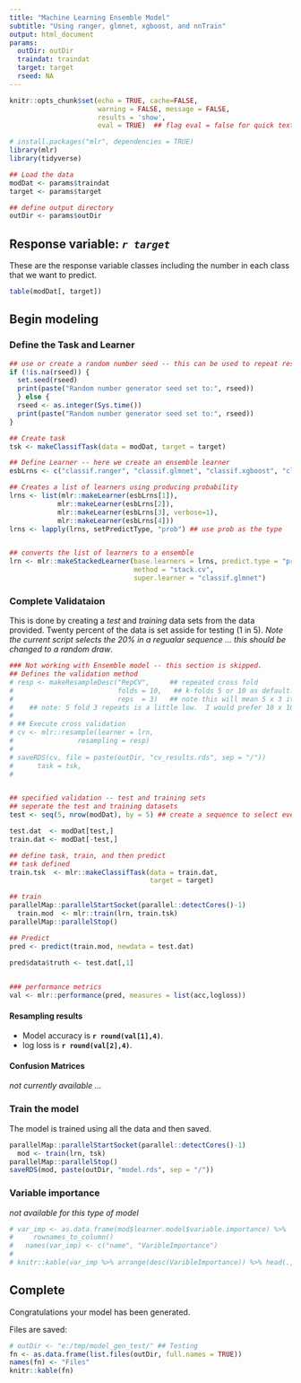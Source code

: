 ```yaml
---
title: "Machine Learning Ensemble Model"
subtitle: "Using ranger, glmnet, xgboost, and nnTrain"
output: html_document
params:
  outDir: outDir
  traindat: traindat
  target: target
  rseed: NA
---
```





```r
knitr::opts_chunk$set(echo = TRUE, cache=FALSE,
                      warning = FALSE, message = FALSE,
                      results = 'show',
                      eval = TRUE)  ## flag eval = false for quick text edits
```

```r
# install.packages("mlr", dependencies = TRUE)
library(mlr)
library(tidyverse)

## Load the data
modDat <- params$traindat
target <- params$target

## define output directory
outDir <- params$outDir
```

<!-- # _Testing_ -->
<!-- ```{r} -->
<!-- `%notin%` <- Negate(`%in%`) -->

<!-- ## Load the data -->
<!-- modDat <- sf::st_read("e:/workspace/2020/PEM/ALRF_PEMv2/spatialData/SamplePoints_with_rast_values.gpkg", -->
<!--   quiet = TRUE) %>% -->
<!--   dplyr::select(SiteSeries, aspect_025:VerticalDistance_25m) %>% -->
<!--   dplyr::select(-c(Vertical_distance_025:VerticalDistance_25m,   ## remove problematic covariates -->
<!--                    overland_flow_025:OverlandFlowDistance_25m)) %>% -->
<!--   as.data.frame() -->
<!-- modDat <- modDat[, -length(modDat)] -->
<!-- modDat <- modDat[!is.na(modDat$SiteSeries),] -->


<!-- ## simplify testing data -- samples with low frequency need to be dropped -- mucks up validation -->
<!-- remove <- sort(unique(modDat$SiteSeries)) %>% as.character() -->
<!-- remove <- remove[c(1,4,5, 15, 17)] -->

<!-- modDat <- modDat[modDat$SiteSeries %notin% remove, ] -->
<!-- modDat$SiteSeries <- droplevels(modDat$SiteSeries) -->

<!-- table(modDat$SiteSeries) -->


<!-- target <- "SiteSeries" -->

<!-- ## define output directory -->
<!-- outDir <- "e:/tmp/mlr_ensemble_200624" -->
<!-- rseed <- NA -->
<!-- ``` -->





## Response variable: _`r target`_

These are the response variable classes including the number in each class that we want to predict.
```r
table(modDat[, target])
```


## Begin modeling


### Define the Task and Learner

```r
## use or create a random number seed -- this can be used to repeat results in future.
if (!is.na(rseed)) {
  set.seed(rseed)
  print(paste("Random number generator seed set to:", rseed))
  } else {
  rseed <- as.integer(Sys.time())
  print(paste("Random number generator seed set to:", rseed))
}


```

```r
## Create task
tsk <- makeClassifTask(data = modDat, target = target)

## Define Learner -- here we create an ensemble learner
esbLrns <- c("classif.ranger", "classif.glmnet", "classif.xgboost", "classif.nnTrain")

## Creates a list of learners using producing probability
lrns <- list(mlr::makeLearner(esbLrns[1]),
            mlr::makeLearner(esbLrns[2]),
            mlr::makeLearner(esbLrns[3], verbose=1),
            mlr::makeLearner(esbLrns[4]))
lrns <- lapply(lrns, setPredictType, "prob") ## use prob as the type 


## converts the list of learners to a ensemble 
lrn <- mlr::makeStackedLearner(base.learners = lrns, predict.type = "prob", 
                               method = "stack.cv", 
                               super.learner = "classif.glmnet")
```

### Complete Validataion

This is done by creating a _test_ and _training_ data sets from the data provided.  Twenty percent of the data is set asside for testing (1 in 5). _Note the current script selects the 20% in a regualar sequence ... this should be changed to a random draw_.

```r
### Not working with Ensemble model -- this section is skipped.
## Defines the validation method 
# resp <- makeResampleDesc("RepCV",     ## repeated cross fold
#                          folds = 10,   ## k-folds 5 or 10 as default.  Ideally all folds should be equal size.
#                          reps  = 3)   ## note this will mean 5 x 3 iterations through the data
#    ## note: 5 fold 3 repeats is a little low.  I would prefer 10 x 10 but that takes additional time...
# 
# ## Execute cross validation
# cv <- mlr::resample(learner = lrn,
#                resampling = resp)
# 
# saveRDS(cv, file = paste(outDir, "cv_results.rds", sep = "/"))
#      task = tsk,
#           


## specified validation -- test and training sets 
## seperate the test and training datasets 
test <- seq(5, nrow(modDat), by = 5) ## create a sequence to select every 5th row 

test.dat  <- modDat[test,]
train.dat <- modDat[-test,]

## define task, train, and then predict
## task defined 
train.tsk  <- mlr::makeClassifTask(data = train.dat,  
                                   target = target) 

## train 
parallelMap::parallelStartSocket(parallel::detectCores()-1)
  train.mod  <- mlr::train(lrn, train.tsk)              
parallelMap::parallelStop()

## Predict 
pred <- predict(train.mod, newdata = test.dat)

pred$data$truth <- test.dat[,1]
  

### performance metrics 
val <- mlr::performance(pred, measures = list(acc,logloss))
```

#### Resampling results

- Model accuracy is  **`r round(val[1],4)`**.
- log loss is **`r round(val[2],4)`**.


#### Confusion Matrices

_not currently available ... _

<!-- ```{r} -->
<!-- cf_matrix <- calculateConfusionMatrix(pred$pred, -->
<!--                                       relative = TRUE, -->
<!--                                       sums = TRUE) -->
<!-- ``` -->

<!-- ##### Absolute matrix -->

<!-- <div style = "font-size:10pt"> -->

<!-- ```{r cf-matix, echo = FALSE} -->
<!-- knitr::kable(cf_matrix$result) -->
<!-- ``` -->

<!-- </div> -->


<!-- ##### Relative Matrix -->

<!-- <div style = "font-size:10pt"> -->

<!-- ```{r cf-matix-rel, echo=FALSE} -->
<!-- knitr::kable(round(cf_matrix$relative.row, 2)) -->
<!-- ``` -->

<!-- </div> -->


### Train the model

The model is trained using all the data and then saved.
```r
parallelMap::parallelStartSocket(parallel::detectCores()-1)
  mod <- train(lrn, tsk)
parallelMap::parallelStop()
saveRDS(mod, paste(outDir, "model.rds", sep = "/"))
```

### Variable importance

_not available for this type of model_

```r
# var_imp <- as.data.frame(mod$learner.model$variable.importance) %>%
#     rownames_to_column()
#   names(var_imp) <- c("name", "VaribleImportance")
# 
# knitr::kable(var_imp %>% arrange(desc(VaribleImportance)) %>% head(., 20))
```


## Complete

Congratulations your model has been generated.

Files are saved:

```r
# outDir <- "e:/tmp/model_gen_test/" ## Testing
fn <- as.data.frame(list.files(outDir, full.names = TRUE))
names(fn) <- "Files"
knitr::kable(fn)
```
